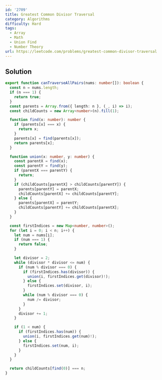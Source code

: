 ```yaml
---
id: '2709'
title: Greatest Common Divisor Traversal
category: Algorithms
difficulty: Hard
tags:
  - Array
  - Math
  - Union Find
  - Number Theory
url: https://leetcode.com/problems/greatest-common-divisor-traversal
---
```


## Solution

```typescript filename="solution.ts" copy
export function canTraverseAllPairs(nums: number[]): boolean {
  const n = nums.length;
  if (n === 1) {
    return true;
  }
  const parents = Array.from({ length: n }, (_, i) => i);
  const childCounts = new Array<number>(n).fill(1);

  function find(x: number): number {
    if (parents[x] === x) {
      return x;
    }
    parents[x] = find(parents[x]);
    return parents[x];
  }

  function union(x: number, y: number) {
    const parentX = find(x);
    const parentY = find(y);
    if (parentX === parentY) {
      return;
    }
    if (childCounts[parentX] > childCounts[parentY]) {
      parents[parentY] = parentX;
      childCounts[parentX] += childCounts[parentY];
    } else {
      parents[parentX] = parentY;
      childCounts[parentY] += childCounts[parentX];
    }
  }

  const firstIndices = new Map<number, number>();
  for (let i = 0; i < n; i++) {
    let num = nums[i];
    if (num === 1) {
      return false;
    }

    let divisor = 2;
    while (divisor * divisor <= num) {
      if (num % divisor === 0) {
        if (firstIndices.has(divisor)) {
          union(i, firstIndices.get(divisor)!);
        } else {
          firstIndices.set(divisor, i);
        }
        while (num % divisor === 0) {
          num /= divisor;
        }
      }
      divisor += 1;
    }

    if (1 < num) {
      if (firstIndices.has(num)) {
        union(i, firstIndices.get(num)!);
      } else {
        firstIndices.set(num, i);
      }
    }
  }

  return childCounts[find(0)] === n;
}
```
